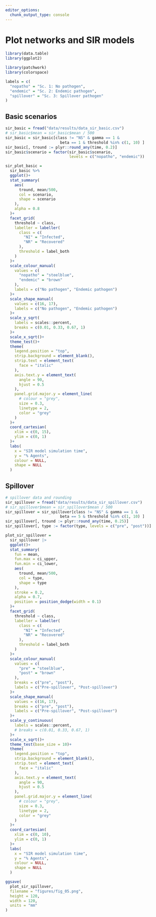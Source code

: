 ```yaml
---
editor_options: 
  chunk_output_type: console
---
```


# Plot networks and SIR models

```r
library(data.table)
library(ggplot2)

library(patchwork)
library(colorspace)
```

```r
labels = c(
  "nopatho" = "Sc. 1: No pathogen",
  "endemic" = "Sc. 2: Endemic pathogen",
  "spillover" = "Sc. 3: Spillover pathogen"
)
```

## Basic scenarios

```r
sir_basic = fread("data/results/data_sir_basic.csv")
# sir_basic$mean = sir_basic$mean / 500
sir_basic = sir_basic[class != "NS" & gamma == 1 & 
                        beta == 1 & threshold %in% c(1, 10) ]
sir_basic[, tround := plyr::round_any(time, 0.2)]
sir_basic$scenario = factor(sir_basic$scenario, 
                            levels = c("nopatho", "endemic"))
```

```r
sir_plot_basic = 
  sir_basic %>% 
  ggplot()+
  stat_summary(
    aes(
      tround, mean/500, 
      col = scenario,
      shape = scenario
    ),
    alpha = 0.8
  )+
  facet_grid(
    threshold ~ class,
    labeller = labeller(
      class = c(
        "NI" = "Infected",
        "NR" = "Recovered"
      ),
      threshold = label_both
    )
  )+
  scale_colour_manual(
    values = c(
      "nopatho" = "steelblue",
      "endemic" = "brown"
    ),
    labels = c("No pathogen", "Endemic pathogen")
  )+
  scale_shape_manual(
    values = c(16, 17),
    labels = c("No pathogen", "Endemic pathogen")
  )+
  scale_y_sqrt(
    labels = scales::percent,
    breaks = c(0.01, 0.33, 0.67, 1)
  )+
  scale_x_sqrt()+
  theme_test()+
  theme(
    legend.position = "top",
    strip.background = element_blank(),
    strip.text = element_text(
      face = "italic"
    ),
    axis.text.y = element_text(
      angle = 90,
      hjust = 0.5
    ),
    panel.grid.major.y = element_line(
      # colour = "grey",
      size = 0.3,
      linetype = 2,
      color = "grey"
    )
  )+
  coord_cartesian(
    xlim = c(0, 15),
    ylim = c(0, 1)
  )+
  labs(
    x = "SIR model simulation time",
    y = "% Agents",
    colour = NULL,
    shape = NULL
  )
```


## Spillover

```r
# spillover data and rounding
sir_spillover = fread("data/results/data_sir_spillover.csv")
# sir_spillover$mean = sir_spillover$mean / 500
sir_spillover = sir_spillover[class != "NS" & gamma == 1 & 
                        beta == 5 & threshold %in% c(1, 10) ]
sir_spillover[, tround := plyr::round_any(time, 0.25)]
sir_spillover[, type := factor(type, levels = c("pre", "post"))]
```

```r
plot_sir_spillover =
  sir_spillover |> 
  ggplot()+
  stat_summary(
    fun = mean,
    fun.max = ci_upper,
    fun.min = ci_lower,
    aes(
      tround, mean/500, 
      col = type,
      shape = type
    ),
    stroke = 0.2,
    alpha = 0.7,
    position = position_dodge(width = 0.1)
  )+
  facet_grid(
    threshold ~ class,
    labeller = labeller(
      class = c(
        "NI" = "Infected",
        "NR" = "Recovered"
      ),
      threshold = label_both
    )
  )+
  scale_colour_manual(
    values = c(
      "pre" = "steelblue",
      "post" = "brown"
    ),
    breaks = c("pre", "post"),
    labels = c("Pre-spillover", "Post-spillover")
  )+
  scale_shape_manual(
    values = c(16, 17),
    breaks = c("pre", "post"),
    labels = c("Pre-spillover", "Post-spillover")
  )+
  scale_y_continuous(
    labels = scales::percent,
    # breaks = c(0.01, 0.33, 0.67, 1)
  )+
  scale_x_sqrt()+
  theme_test(base_size = 10)+
  theme(
    legend.position = "top",
    strip.background = element_blank(),
    strip.text = element_text(
      face = "italic"
    ),
    axis.text.y = element_text(
      angle = 90,
      hjust = 0.5
    ),
    panel.grid.major.y = element_line(
      # colour = "grey",
      size = 0.3,
      linetype = 2,
      color = "grey"
    )
  )+
  coord_cartesian(
    xlim = c(0, 10),
    ylim = c(0, 1)
  )+
  labs(
    x = "SIR model simulation time",
    y = "% Agents",
    colour = NULL,
    shape = NULL
  )
```

```r
ggsave(
  plot_sir_spillover,
  filename = "figures/fig_05.png",
  height = 120,
  width = 120,
  units = "mm"
)
```


